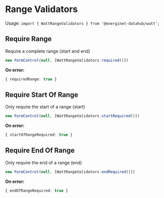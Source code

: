 <Meta title="Utils/Range Validators" />

# Range Validators
Usage: `import { WattRangeValidators } from '@energinet-datahub/watt';`

## Require Range
Require a complete range (start and end)
```ts
new FormControl(null, [WattRangeValidators.required()])
```

**On error:**
```ts
{ requiredRange: true }
```

## Require Start Of Range
Only require the start of a range (start)
```ts
new FormControl(null, [WattRangeValidators.startRequired()])
```

**On error:**
```ts
{ startOfRangeRequired: true }
```

## Require End Of Range
Only require the end of a range (end)
```ts
new FormControl(null, [WattRangeValidators.endRequired()])
```

**On error:**
```ts
{ endOfRangeRequired: true }
```
